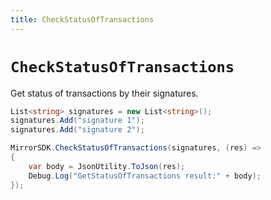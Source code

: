 ```yaml
---
title: CheckStatusOfTransactions
---
```


# `CheckStatusOfTransactions`

Get status of transactions by their signatures.

```csharp
List<string> signatures = new List<string>();
signatures.Add("signature 1");
signatures.Add("signature 2");

MirrorSDK.CheckStatusOfTransactions(signatures, (res) =>
{
    var body = JsonUtility.ToJson(res);
    Debug.Log("GetStatusOfTransactions result:" + body);
});
```
